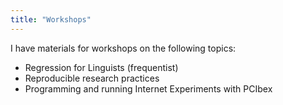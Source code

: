 ```yaml
---
title: "Workshops"
---
```


I have materials for workshops on the following topics:

- Regression for Linguists (frequentist)
- Reproducible research practices
- Programming and running Internet Experiments with PCIbex 



